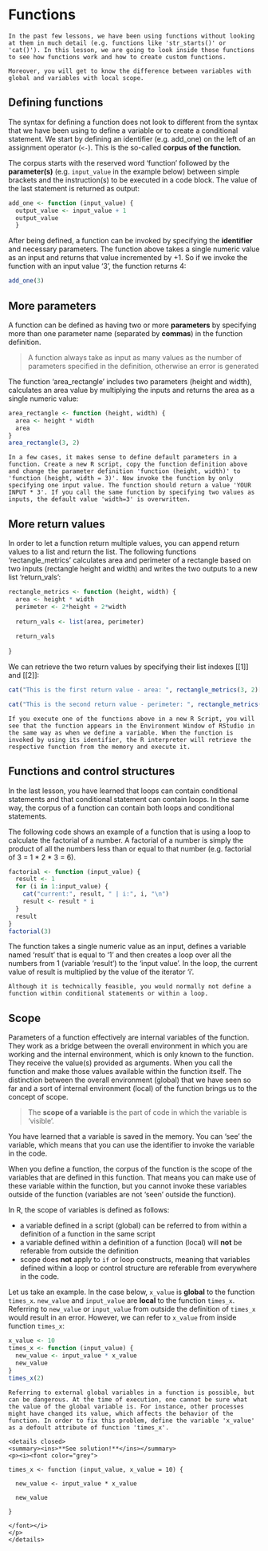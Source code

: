 # Functions

```block2
In the past few lessons, we have been using functions without looking at them in much detail (e.g. functions like 'str_starts()' or 'cat()'). In this lesson, we are going to look inside those functions to see how functions work and how to create custom functions.

Moreover, you will get to know the difference between variables with global and variables with local scope.
```

## Defining functions

The syntax for defining a function does not look to different from the syntax that we have been using to define a variable or to create a conditional statement. We start by defining an identifier (e.g. add_one) on the left of an assignment operator (`<-`). This is the so-called **corpus of the function.**   

The corpus starts with the reserved word 'function' followed by the **parameter(s)** (e.g. `input_value` in the example below) between simple brackets and the instruction(s) to be executed in a code block. The value of the last statement is returned as output:

```r
add_one <- function (input_value) {
  output_value <- input_value + 1
  output_value
  }
```

After being defined, a function can be invoked by specifying the **identifier** and necessary parameters. The function above takes a single numeric value as an input and returns that value incremented by +1. So if we invoke the function with an input value '3', the function returns 4: 

```r
add_one(3)
```

## More parameters

A function can be defined as having two or more **parameters** by specifying  more than one parameter name (separated by **commas**) in the function definition. 

> A function always take as input as many values as the number of parameters specified in the definition, otherwise an error is generated

The function 'area_rectangle' includes two parameters (height and width), calculates an area value by multiplying the inputs and returns the area as a single numeric value:  

```r
area_rectangle <- function (height, width) {
  area <- height * width
  area
}
area_rectangle(3, 2)
```

```block2

In a few cases, it makes sense to define default parameters in a function. Create a new R script, copy the function definition above and change the parameter definition 'function (height, width)' to 'function (height, width = 3)'. Now invoke the function by only specifying one input value. The function should return a value 'YOUR INPUT * 3'. If you call the same function by specifying two values as inputs, the default value 'width=3' is overwritten. 

```

## More return values

In order to let a function return multiple values, you can append return values to a list and return the list. The following functions 'rectangle_metrics' calculates area and perimeter of a rectangle based on two inputs (rectangle height and width) and writes the two outputs to a new list 'return_vals': 

```r
rectangle_metrics <- function (height, width) {
  area <- height * width
  perimeter <- 2*height + 2*width
  
  return_vals <- list(area, perimeter)
  
  return_vals
  
}

```

We can retrieve the two return values by specifying their list indexes [[1]] and [[2]]:

```r

cat("This is the first return value - area: ", rectangle_metrics(3, 2)[[1]])

cat("This is the second return value - perimeter: ", rectangle_metrics(3, 2)[[2]])

```

```block2
If you execute one of the functions above in a new R Script, you will see that the function appears in the Environment Window of RStudio in the same way as when we define a variable. When the function is invoked by using its identifier, the R interpreter will retrieve the respective function from the memory and execute it. 
```

## Functions and control structures

In the last lesson, you have learned that loops can contain conditional statements and that conditional statement can contain loops. In the same way, the corpus of a function can contain both loops and conditional statements.

The following code shows an example of a function that is using a loop to calculate the factorial of a number. A factorial of a number is simply the product of all the numbers less than or equal to that number (e.g. factorial of 3 = 1 * 2 * 3 = 6).

```r
factorial <- function (input_value) {
  result <- 1
  for (i in 1:input_value) {
    cat("current:", result, " | i:", i, "\n")
    result <- result * i
  }
  result
}
factorial(3)
```

The function takes a single numeric value as an input, defines a variable named 'result' that is equal to '1' and then creates a loop over all the numbers from 1 (variable 'result') to the 'input value'. In the loop, the current value of result is multiplied by the value of the iterator 'i'.  

```block2
Although it is technically feasible, you would normally not define a function within conditional statements or within a loop.
```

## Scope

Parameters of a function effectively are internal variables of the function. They work as a bridge between the overall environment in which you are working and the internal environment, which is only known to the function. They receive the value(s) provided as arguments. When you call the function and make those values available within the function itself. The distinction between the overall environment (global) that we have seen so far and a sort of internal environment (local) of the function brings us to the concept of scope. 

> The **scope of a variable** is the part of code in which the variable is 'visible'.

You have learned that a variable is saved in the memory. You can 'see' the variable, which means that you can use the identifier to invoke the variable in the code. 

When you define a function, the corpus of the function is the scope of the variables that are defined in this function. That means you can make use of these variable within the function, but you cannot invoke these variables outside of the function (variables are not 'seen' outside the function).

In R, the scope of variables is defined as follows:

- a variable defined in a script (global) can be referred to from within a definition of a function in the same script
- a variable defined within a definition of a function (local) will **not** be referable from outside the definition
- scope does **not** apply to `if` or loop constructs, meaning that variables defined within a loop or control structure are referable from everywhere in the code.

Let us take an example. In the case below, `x_value` is **global** to the function `times_x`. `new_value` and `input_value` are **local** to the function `times_x`. Referring to `new_value` or `input_value` from outside the definition of `times_x` would result in an error. However, we can refer to `x_value` from inside function `times_x`:

```r
x_value <- 10
times_x <- function (input_value) {
  new_value <- input_value * x_value
  new_value
}
times_x(2)
```

```block2
Referring to external global variables in a function is possible, but can be dangerous. At the time of execution, one cannot be sure what the value of the global variable is. For instance, other processes might have changed its value, which affects the behavior of the function. In order to fix this problem, define the variable 'x_value' as a defoult attribute of function 'times_x'. 

<details closed>
<summary><ins>**See solution!**</ins></summary>
<p><i><font color="grey">

times_x <- function (input_value, x_value = 10) {
  
  new_value <- input_value * x_value
  
  new_value
  
}
    
</font></i>
</p>
</details> 


```

